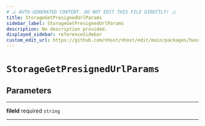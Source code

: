 ```yaml
---
# ⚠️ AUTO-GENERATED CONTENT. DO NOT EDIT THIS FILE DIRECTLY! ⚠️
title: StorageGetPresignedUrlParams
sidebar_label: StorageGetPresignedUrlParams
description: No description provided.
displayed_sidebar: referenceSidebar
custom_edit_url: https://github.com/nhost/nhost/edit/main/packages/hasura-storage-js/src/packages/hasura-storage-js/src/utils/types.ts#L25
---
```


# `StorageGetPresignedUrlParams`

## Parameters

---

**<span className="parameter-name">fileId</span>** <span className="optional-status">required</span> `string`

---

